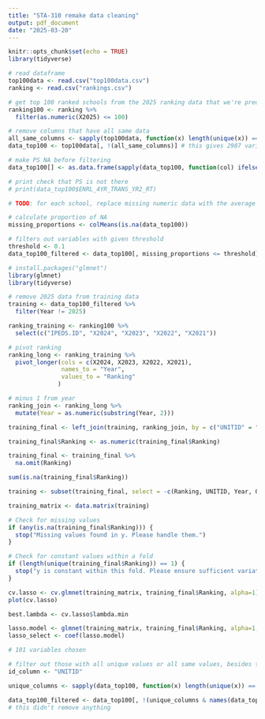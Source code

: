 ```yaml
---
title: "STA-310 remake data cleaning"
output: pdf_document
date: "2025-03-20"
---
```

```r
knitr::opts_chunk$set(echo = TRUE)
library(tidyverse)
```

```r
# read dataframe
top100data <- read.csv("top100data.csv")
ranking <- read.csv("rankings.csv")
```

```r
# get top 100 ranked schools from the 2025 ranking data that we're predicting for
ranking100 <- ranking %>%
  filter(as.numeric(X2025) <= 100)
```
```r
# remove columns that have all same data
all_same_columns <- sapply(top100data, function(x) length(unique(x)) == 1)
data_top100 <- top100data[, !(all_same_columns)] # this gives 2987 variables

# make PS NA before filtering
data_top100[] <- as.data.frame(sapply(data_top100, function(col) ifelse(col == "PS", NA, col)))

# print check that PS is not there
# print(data_top100$ENRL_4YR_TRANS_YR2_RT)

# TODO: for each school, replace missing numeric data with the average value 
```

```r
# calculate proportion of NA
missing_proportions <- colMeans(is.na(data_top100))

# filters out variables with given threshold
threshold <- 0.1
data_top100_filtered <- data_top100[, missing_proportions <= threshold]
```

```r
# install.packages("glmnet")
library(glmnet)
library(tidyverse)

# remove 2025 data from training data
training <- data_top100_filtered %>%
  filter(Year != 2025)

ranking_training <- ranking100 %>%
  select(c("IPEDS.ID", "X2024", "X2023", "X2022", "X2021"))

# pivot ranking
ranking_long <- ranking_training %>% 
  pivot_longer(cols = c(X2024, X2023, X2022, X2021), 
               names_to = "Year",
               values_to = "Ranking"
              )

# minus 1 from year
ranking_join <- ranking_long %>%
  mutate(Year = as.numeric(substring(Year, 2)))

training_final <- left_join(training, ranking_join, by = c("UNITID" = "IPEDS.ID", "Year" = "Year")) %>% na.omit(Ranking)

training_final$Ranking <- as.numeric(training_final$Ranking)

training_final <- training_final %>% 
  na.omit(Ranking)

sum(is.na(training_final$Ranking))

training <- subset(training_final, select = -c(Ranking, UNITID, Year, OPEID, OPEID6, INSTNM))

training_matrix <- data.matrix(training)

# Check for missing values
if (any(is.na(training_final$Ranking))) {
  stop("Missing values found in y. Please handle them.")
}

# Check for constant values within a fold
if (length(unique(training_final$Ranking)) == 1) {
  stop("y is constant within this fold. Please ensure sufficient variation.")
}

cv.lasso <- cv.glmnet(training_matrix, training_final$Ranking, alpha=1)  # alpha=1 for Lasso
plot(cv.lasso)

best.lambda <- cv.lasso$lambda.min

lasso.model <- glmnet(training_matrix, training_final$Ranking, alpha=1, lambda=best.lambda)
lasso_select <- coef(lasso.model)

# 101 variables chosen
```


```r
# filter out those with all unique values or all same values, besides the id column (UNITID)
id_column <- "UNITID" 

unique_columns <- sapply(data_top100, function(x) length(unique(x)) == nrow(data_top100))

data_top100_filtered <- data_top100[, !(unique_columns & names(data_top100) != id_column)]
# this didn't remove anything
```


